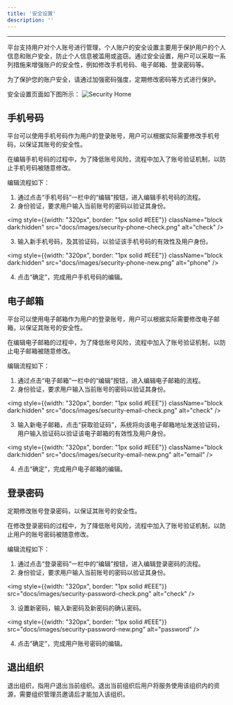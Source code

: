 ```yaml
---
title: '安全设置'
description: ''
---
```

---
平台支持用户对个人账号进行管理，个人账户的安全设置主要用于保护用户的个人信息和账户安全，防止个人信息被滥用或盗窃。通过安全设置，用户可以采取一系列措施来增强账户的安全性，例如修改手机号码、电子邮箱、登录密码等。

<Tip>为了保护您的账户安全，请通过加强密码强度，定期修改密码等方式进行保护。</Tip>

安全设置页面如下图所示：
<img
    className="block dark:hidden"
    src="docs/images/security-home.png"
    alt="Security Home"
/>

## 手机号码
平台可以使用手机号码作为用户的登录账号，用户可以根据实际需要修改手机号码，以保证其账号的安全性。

在编辑手机号码的过程中，为了降低账号风险，流程中加入了账号验证机制，以防止手机号码被随意修改。

编辑流程如下：
1. 通过点击“手机号码”一栏中的“编辑”按钮，进入编辑手机号码的流程。
2. 身份验证，要求用户输入当前账号的密码以验证其身份。

<img
    style={{width: "320px", border: "1px solid #EEE"}}
    className="block dark:hidden"
    src="docs/images/security-phone-check.png"
    alt="check"
/>

3. 输入新手机号码，及其验证码，以验证该手机号码的有效性及用户身份。

<img
    style={{width: "320px", border: "1px solid #EEE"}}
    className="block dark:hidden"
    src="docs/images/security-phone-new.png"
    alt="phone"
/>

4. 点击“确定”，完成用户手机号码的编辑。

## 电子邮箱
平台可以使用电子邮箱作为用户的登录账号，用户可以根据实际需要修改电子邮箱，以保证其账号的安全性。

在编辑电子邮箱的过程中，为了降低账号风险，流程中加入了账号验证机制，以防止电子邮箱被随意修改。

编辑流程如下：
1. 通过点击“电子邮箱”一栏中的“编辑”按钮，进入编辑电子邮箱的流程。
2. 身份验证，要求用户输入当前账号的密码以验证其身份。

<img
    style={{width: "320px", border: "1px solid #EEE"}}
    className="block dark:hidden"
    src="docs/images/security-email-check.png"
    alt="check"
/>

3. 输入新电子邮箱，点击“获取验证码”，系统将向该电子邮箱地址发送验证码，用户输入验证码以验证该电子邮箱的有效性及用户身份。

<img
    style={{width: "320px", border: "1px solid #EEE"}}
    className="block dark:hidden"
    src="docs/images/security-email-new.png"
    alt="email"
/>

4. 点击“确定”，完成用户电子邮箱的编辑。

## 登录密码
定期修改账号登录密码，以保证其账号的安全性。

在修改登录密码的过程中，为了降低账号风险，流程中加入了账号验证机制，以防止用户的账号密码被随意修改。

编辑流程如下：
1. 通过点击“登录密码”一栏中的“编辑”按钮，进入编辑登录密码的流程。
2. 身份验证，要求用户输入当前账号的密码以验证其身份。

<img
    style={{width: "320px", border: "1px solid #EEE"}}
    src="docs/images/security-password-check.png"
    alt="check"
/>

3. 设置新密码，输入新密码及新密码的确认密码。

<img
    style={{width: "320px", border: "1px solid #EEE"}}
    src="docs/images/security-password-new.png"
    alt="password"
/>

4. 点击“确定”，完成用户账号密码的编辑。

## 退出组织
退出组织，指用户退出当前组织。退出当前组织后用户将服务使用该组织内的资源，需要组织管理员邀请后才能加入该组织。